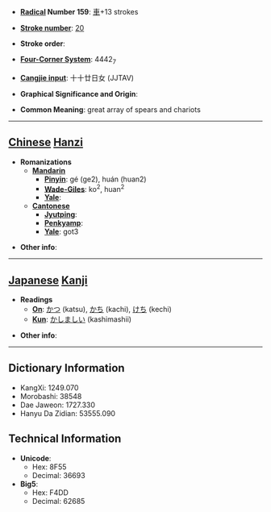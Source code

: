 * '''[[Wiktionary:Chinese radical index| Radical]] Number 159''': [[Wiktionary:Chinese radical index 車|車]]+13 strokes

* '''[[Wiktionary:Chinese total strokes index|Stroke number]]''': [[Wiktionary:Chinese total strokes index 20|20]]

* '''Stroke order''': 

* '''[[Wiktionary:Chinese four corner index|Four-Corner System]]''': 4442<sub>7</sub>

* '''[[Wiktionary:Chinese Cangjie index|Cangjie input]]''': 十十廿日女 (JJTAV)

* '''Graphical Significance and Origin''': 

* '''Common Meaning''': great array of spears and chariots

----

== [[Chinese]] [[Hanzi]] ==

* '''Romanizations'''
** '''[[Mandarin]]'''
*** '''[[Pinyin]]''': gé (ge2), huán (huan2)
*** '''[[Wade-Giles]]''': ko<sup>2</sup>, huan<sup>2</sup>
*** '''[[Yale]]''': 
** '''[[Cantonese]]'''
*** '''[[Jyutping]]''':
*** '''[[Penkyamp]]''': 
*** '''[[Yale]]''': got3

* '''Other info''': 

----

== [[Japanese]] [[Kanji]] ==

* '''Readings'''
** '''[[On]]''': [[かつ]] (katsu), [[かち]] (kachi), [[けち]] (kechi)
** '''[[Kun]]''': [[かしましい]] (kashimashii)

* '''Other info''':  

----

== Dictionary Information ==

* KangXi: 1249.070
* Morobashi: 38548
* Dae Jaweon: 1727.330
* Hanyu Da Zidian: 53555.090

== Technical Information ==

* '''Unicode''':
** Hex: 8F55
** Decimal: 36693
* '''Big5''':
** Hex: F4DD
** Decimal: 62685